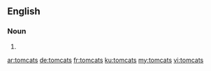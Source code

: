 ==English==

===Noun===
{{head|en}}

# {{plural of|tomcat}}

[[ar:tomcats]]
[[de:tomcats]]
[[fr:tomcats]]
[[ku:tomcats]]
[[my:tomcats]]
[[vi:tomcats]]